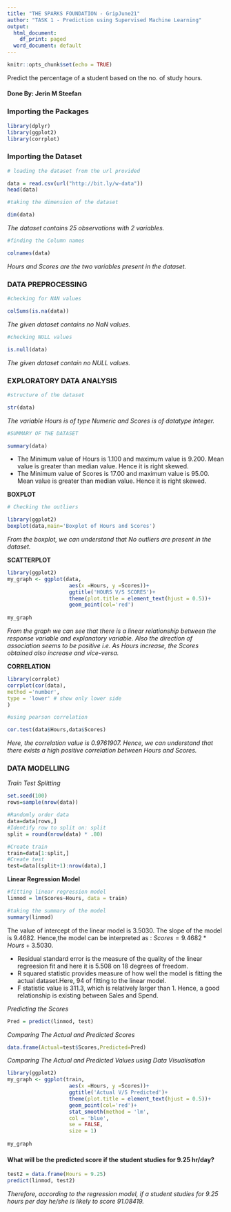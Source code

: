 ---
title: "THE SPARKS FOUNDATION - GripJune21"
author: "TASK 1 - Prediction using Supervised Machine Learning"
output:
  html_document:
    df_print: paged
  word_document: default
---

```{r setup, include=FALSE}
knitr::opts_chunk$set(echo = TRUE)
```

Predict the percentage of a student based on the no. of study hours.

#### Done By: Jerin M Steefan

### **Importing the Packages**
```{r}
library(dplyr)
library(ggplot2)
library(corrplot)
```


### **Importing the Dataset**
```{r}
# loading the dataset from the url provided

data = read.csv(url("http://bit.ly/w-data"))
head(data)
```

```{r}
#taking the dimension of the dataset

dim(data)
```
 *The dataset contains 25 observations with 2 variables.*
 
```{r}
#finding the Column names

colnames(data)
```
*Hours and Scores are the two variables present in the dataset.*


### **DATA PREPROCESSING**

```{r}
#checking for NAN values

colSums(is.na(data))
```

*The given dataset contains no NaN values.*

```{r}
#checking NULL values

is.null(data)
```
*The given dataset contain no NULL values.*

### **EXPLORATORY DATA ANALYSIS**

```{r}
#structure of the dataset

str(data)
```
*The variable Hours is of type Numeric and Scores is of datatype Integer.*


```{r}
#SUMMARY OF THE DATASET

summary(data)
```
  * The Minimum value of Hours is 1.100 and maximum value is 9.200. Mean value is greater than median value. Hence it      is right skewed.
  * The Minimum value of Scores is 17.00 and maximum value is 95.00. Mean value is greater than median value. Hence it      is right skewed.

**BOXPLOT**
```{r}
# Checking the outliers

library(ggplot2)
boxplot(data,main='Boxplot of Hours and Scores')
```

*From the boxplot, we can understand that No outliers are present in the dataset.*


**SCATTERPLOT**
```{r}

library(ggplot2)
my_graph <- ggplot(data,
                    aes(x =Hours, y =Scores))+
                    ggtitle('HOURS V/S SCORES')+
                    theme(plot.title = element_text(hjust = 0.5))+
                    geom_point(col='red') 
  
my_graph
```

*From the graph we can see that there is a linear relationship between the response variable and explanatory variable. Also the direction of association seems to be positive i.e. As Hours increase, the Scores obtained also increase and vice-versa.*


**CORRELATION**
```{r}
library(corrplot)
corrplot(cor(data),
method ='number',
type = 'lower' # show only lower side
)
```

```{r}
#using pearson correlation

cor.test(data$Hours,data$Scores)
```
*Here, the correlation value is 0.9761907. Hence, we can understand that there exists a high positive correlation between Hours and Scores.*

### **DATA MODELLING**

*Train Test Splitting*
```{r}
set.seed(100)
rows=sample(nrow(data))

#Randomly order data
data=data[rows,]
#Identify row to split on: split
split = round(nrow(data) * .80)
```

```{r}
#Create train
train=data[1:split,]
#Create test
test=data[(split+1):nrow(data),]

```


**Linear Regression Model**
```{r}
#fitting linear regression model
linmod = lm(Scores~Hours, data = train)

#taking the summary of the model
summary(linmod)
```
The value of intercept of the linear model is 3.5030. The slope of the model is 9.4682.
Hence,the model can be interpreted as :
 $Scores = 9.4682 * Hours + 3.5030$. 

  * Residual standard error is the measure of the quality of the linear regreesion fit and here it is $5.508$ on $18$      degrees of freedom.
  * R squared statistic provides measure of how well the model is fitting the actual dataset.Here, $94%$ of fitting to     the linear model.
  * F statistic value is $311.3$, which is relatively larger than 1. Hence, a good relationship is existing between        Sales and Spend.


*Predicting the Scores*
```{r}
Pred = predict(linmod, test)
```


*Comparing The Actual and Predicted Scores*
```{r}
data.frame(Actual=test$Scores,Predicted=Pred)
```

*Comparing The Actual and Predicted Values using Data Visualisation*
```{r}
library(ggplot2)
my_graph <- ggplot(train,
                    aes(x =Hours, y =Scores))+
                    ggtitle('Actual V/S Predicted')+
                    theme(plot.title = element_text(hjust = 0.5))+
                    geom_point(col='red')+
                    stat_smooth(method = 'lm',
                    col = 'blue',
                    se = FALSE,
                    size = 1)
  
my_graph
```

#### **What will be the predicted score if the student studies for 9.25 hr/day?**
```{r}
test2 = data.frame(Hours = 9.25)
predict(linmod, test2)
```
*Therefore, according to the regression model, if a student studies for 9.25 hours per day he/she is likely to score 91.08419.*




